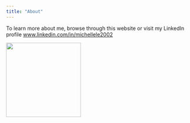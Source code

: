 ```yaml
---
title: "About"
---
```


To learn more about me, browse through this website or visit my LinkedIn profile [www.linkedin.com/in/michellele2002](https://www.linkedin.com/in/michellele2002/)

![](pictureevogen.jpg){width="203"}

